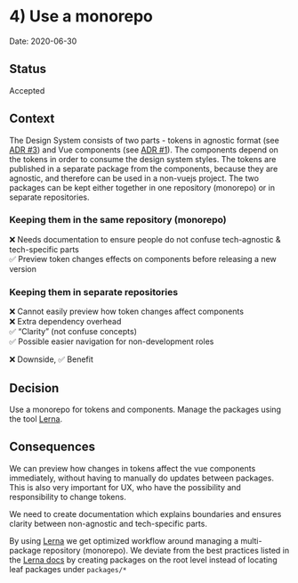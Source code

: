 
<Meta title="Documentation/Decisions and ADRs/ADRs/4) Use a monorepo" />

# 4) Use a monorepo

Date: 2020-06-30

## Status

Accepted

## Context
The Design System consists of two parts - tokens in agnostic format (see [ADR #3](?path=/story/documentation-decisions-and-adrs-adrs-3-design-token-agnosticism-and-tooling--page)) and Vue components (see [ADR #1](?path=/story/documentation-decisions-and-adrs-adrs-1-use-a-non-agnostic-design-system--page)). The components depend on the tokens in order to consume the design system styles. The tokens are published in a separate package from the components, because they are agnostic, and therefore can be used in a non-vuejs project. The two packages can be kept either together in one repository (monorepo) or in separate repositories.

### Keeping them in the same repository (monorepo)
❌ Needs documentation to ensure people do not confuse tech-agnostic & tech-specific parts  
✅ Preview token changes effects on components before releasing a new version

### Keeping them in separate repositories
❌ Cannot easily preview how token changes affect components  
❌ Extra dependency overhead  
✅ “Clarity” (not confuse concepts)  
✅ Possible easier navigation for non-development roles

❌ Downside, ✅ Benefit

## Decision
Use a monorepo for tokens and components. Manage the packages using the tool [Lerna](https://lerna.js.org/). 


## Consequences
We can preview how changes in tokens affect the vue components immediately, without having to manually do updates between packages. This is also very important for UX, who have the possibility and responsibility to change tokens.

We need to create documentation which explains boundaries and ensures clarity between non-agnostic and tech-specific parts.

By using [Lerna](https://lerna.js.org/) we get optimized workflow around managing a multi-package repository (monorepo). We deviate from the best practices listed in the [Lerna docs](https://github.com/lerna/lerna#concepts) by creating packages on the root level instead of locating leaf packages under `packages/*`
